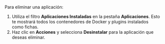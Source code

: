 Para eliminar una aplicación:

1. Utiliza el filtro **Aplicaciones Instaladas** en la pestaña **Aplicaciones**. Esto te mostrará todos los contenedores de Docker y plugins instalados como fichas.
2. Haz clic en **Acciones** y selecciona **Desinstalar** para la aplicación que deseas eliminar.

